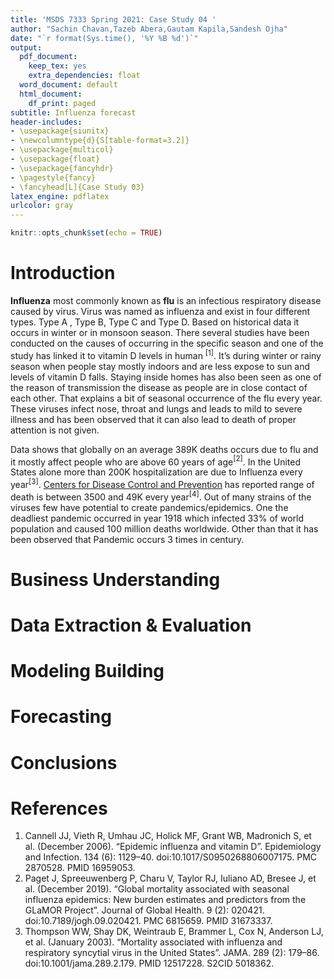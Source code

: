 ```yaml
---
title: 'MSDS 7333 Spring 2021: Case Study 04 '
author: "Sachin Chavan,Tazeb Abera,Gautam Kapila,Sandesh Ojha"
date: "`r format(Sys.time(), '%Y %B %d')`"
output:
  pdf_document:
    keep_tex: yes
    extra_dependencies: float
  word_document: default
  html_document:
    df_print: paged
subtitle: Influenza forecast
header-includes:
- \usepackage{siunitx}
- \newcolumntype{d}{S[table-format=3.2]}
- \usepackage{multicol}  
- \usepackage{float}  
- \usepackage{fancyhdr}
- \pagestyle{fancy}
- \fancyhead[L]{Case Study 03}
latex_engine: pdflatex
urlcolor: gray    
---
```


```r
knitr::opts_chunk$set(echo = TRUE)
```
# Introduction

**Influenza** most commonly known as **flu** is an infectious respiratory disease caused by virus. Virus was named as influenza and exist in four different types. Type A , Type B, Type C and Type D. Based on historical data it occurs in winter or in monsoon season. There several studies have been conducted on the causes of occurring in the specific season and one of the study has linked it to vitamin D levels in human $^{[1]}$. It's during winter or rainy season when people stay mostly indoors and are less expose to sun and levels of vitamin D falls. Staying inside homes has also been seen as one of the reason of transmission the disease as people are in close contact of each other. That explains a bit of seasonal occurrence of the flu every year. These viruses infect nose, throat and lungs and leads to mild to severe illness and has been observed that it can also lead to death of proper attention is not given.

   Data shows that globally on an average 389K deaths occurs due to flu and it mostly affect people who are above 60 years of age$^{[2]}$. In the United States alone more than 200K hospitalization are due to Influenza every year$^{[3]}$. [Centers for Disease Control and Prevention](Centers for Disease Control and Prevention) has reported range of death is between 3500 and 49K every year$^{[4]}$. Out of many strains of the viruses few have potential to create pandemics/epidemics. One the deadliest pandemic occurred in year 1918 which infected 33% of world population and caused 100 million deaths worldwide. Other than that it has been observed that Pandemic occurs 3 times in century. 


\newpage
# Business Understanding

\newpage
# Data Extraction & Evaluation

\newpage
# Modeling Building

\newpage
# Forecasting

\newpage
# Conclusions

\newpage
# References

1.  Cannell JJ, Vieth R, Umhau JC, Holick MF, Grant WB, Madronich S, et al. (December 2006). "Epidemic influenza and vitamin D". Epidemiology and Infection. 134 (6): 1129–40. doi:10.1017/S0950268806007175. PMC 2870528. PMID 16959053.
2. Paget J, Spreeuwenberg P, Charu V, Taylor RJ, Iuliano AD, Bresee J, et al. (December 2019). "Global mortality associated with seasonal influenza epidemics: New burden estimates and predictors from the GLaMOR Project". Journal of Global Health. 9 (2): 020421. doi:10.7189/jogh.09.020421. PMC 6815659. PMID 31673337.
3.  Thompson WW, Shay DK, Weintraub E, Brammer L, Cox N, Anderson LJ, et al. (January 2003). "Mortality associated with influenza and respiratory syncytial virus in the United States". JAMA. 289 (2): 179–86. doi:10.1001/jama.289.2.179. PMID 12517228. S2CID 5018362.